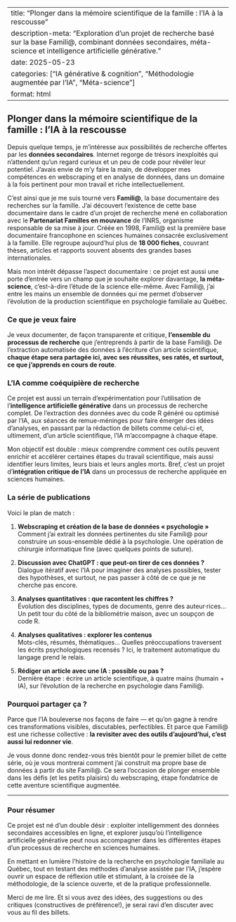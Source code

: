 
---
title: "Plonger dans la mémoire scientifique de la famille : l’IA à la rescousse"
description-meta: "Exploration d’un projet de recherche basé sur la base Famili@, combinant données secondaires, méta-science et intelligence artificielle générative."
date: 2025-05-23
categories: ["IA générative & cognition", "Méthodologie augmentée par l’IA", "Méta-science"]
format: html
---

## Plonger dans la mémoire scientifique de la famille : l’IA à la rescousse

Depuis quelque temps, je m'intéresse aux possibilités de recherche offertes par les **données secondaires**. Internet regorge de trésors inexploités qui n'attendent qu'un regard curieux et un peu de code pour révéler leur potentiel. J'avais envie de m'y faire la main, de développer mes compétences en webscraping et en analyse de données, dans un domaine à la fois pertinent pour mon travail et riche intellectuellement.

C’est ainsi que je me suis tourné vers **Famili@**, la base documentaire des recherches sur la famille. J'ai découvert l'existence de cette base documentaire dans le cadre d’un projet de recherche mené en collaboration avec le **Partenariat Familles en mouvance** de l’INRS, organisme responsable de sa mise à jour. Créée en 1998, Famili@ est la première base documentaire francophone en sciences humaines consacrée exclusivement à la famille. Elle regroupe aujourd’hui plus de **18 000 fiches**, couvrant thèses, articles et rapports souvent absents des grandes bases internationales.

Mais mon intérêt dépasse l’aspect documentaire : ce projet est aussi une porte d’entrée vers un champ que je souhaite explorer davantage, **la méta-science**, c’est-à-dire l’étude de la science elle-même. Avec Famili@, j’ai entre les mains un ensemble de données qui me permet d’observer l’évolution de la production scientifique en psychologie familiale au Québec.

### Ce que je veux faire

Je veux documenter, de façon transparente et critique, **l’ensemble du processus de recherche** que j’entreprends à partir de la base Famili@. De l’extraction automatisée des données à l’écriture d’un article scientifique, **chaque étape sera partagée ici, avec ses réussites, ses ratés, et surtout, ce que j’apprends en cours de route**.

### L'IA comme coéquipière de recherche

Ce projet est aussi un terrain d’expérimentation pour l’utilisation de l’**intelligence artificielle générative** dans un processus de recherche complet. De l’extraction des données avec du code R généré ou optimisé par l’IA, aux séances de remue-méninges pour faire émerger des idées d’analyses, en passant par la rédaction de billets comme celui-ci et, ultimement, d’un article scientifique, l’IA m’accompagne à chaque étape.

Mon objectif est double : mieux comprendre comment ces outils peuvent enrichir et accélérer certaines étapes du travail scientifique, mais aussi identifier leurs limites, leurs biais et leurs angles morts. Bref, c’est un projet d’**intégration critique de l’IA** dans un processus de recherche appliquée en sciences humaines.

### La série de publications

Voici le plan de match :

1. **Webscraping et création de la base de données « psychologie »**  
   Comment j’ai extrait les données pertinentes du site Famili@ pour construire un sous-ensemble dédié à la psychologie. Une opération de chirurgie informatique fine (avec quelques points de suture).

2. **Discussion avec ChatGPT : que peut-on tirer de ces données ?**  
   Dialogue itératif avec l’IA pour imaginer des analyses possibles, tester des hypothèses, et surtout, ne pas passer à côté de ce que je ne cherche pas encore.

3. **Analyses quantitatives : que racontent les chiffres ?**  
   Évolution des disciplines, types de documents, genre des auteur·rices… Un petit tour du côté de la bibliométrie maison, avec un soupçon de code R.

4. **Analyses qualitatives : explorer les contenus**  
   Mots-clés, résumés, thématiques... Quelles préoccupations traversent les écrits psychologiques recensés ? Ici, le traitement automatique du langage prend le relais.

5. **Rédiger un article avec une IA : possible ou pas ?**  
   Dernière étape : écrire un article scientifique, à quatre mains (humain + IA), sur l’évolution de la recherche en psychologie dans Famili@.

### Pourquoi partager ça ?

Parce que l’IA bouleverse nos façons de faire — et qu’on gagne à rendre ces transformations visibles, discutables, perfectibles. Et parce que Famili@ est une richesse collective : **la revisiter avec des outils d’aujourd’hui, c’est aussi lui redonner vie**.

Je vous donne donc rendez-vous très bientôt pour le premier billet de cette série, où je vous montrerai comment j’ai construit ma propre base de données à partir du site Famili@. Ce sera l’occasion de plonger ensemble dans les défis (et les petits plaisirs) du webscraping, étape fondatrice de cette aventure scientifique augmentée.

---

### Pour résumer

Ce projet est né d’un double désir : exploiter intelligemment des données secondaires accessibles en ligne, et explorer jusqu’où l’intelligence artificielle générative peut nous accompagner dans les différentes étapes d’un processus de recherche en sciences humaines.

En mettant en lumière l’histoire de la recherche en psychologie familiale au Québec, tout en testant des méthodes d’analyse assistée par l’IA, j’espère ouvrir un espace de réflexion utile et stimulant, à la croisée de la méthodologie, de la science ouverte, et de la pratique professionnelle.

Merci de me lire. Et si vous avez des idées, des suggestions ou des critiques (constructives de préférence!), je serai ravi d’en discuter avec vous au fil des billets.
